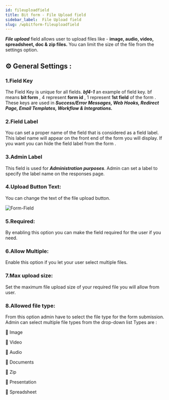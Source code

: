 ```yaml
---
id: fileuploadfield
title: Bit form - File Upload field
sidebar_label:  File Upload field
slug: /wpbitform-fileuploadfield
---
```


***File upload*** field allows user to upload files like - **image, audio, video, spreadsheet, doc & zip files.** You can limit the size of the file from the settings option.

## ⚙ General Settings :

### 1.Field Key
The Field Key is unique for all fields. **_bf4-1_** an example of field key. bf means **bit form** , 4 represent **form id** , 1 represent **1st field** of the form . These keys are used in **_Success/Error Messages, Web Hooks, Redirect Page, Email Templates, Workflow & Integrations._**
### 2.Field Label
You can set a proper name of the field that is considered as a field label. This label name will appear on the front end of the form you will display. If you want you can hide the field label from the form .
### 3.Admin Label 
This field is used for **_Administration purposes_**. Admin can set a label to specify the label name on the responses page.
### 4.Upload Button Text: 
You can change the text of the file upload button.

<Image
  src="Field-Types/File-upload-Bit-Form"
  alt="Form-Field"
  w="1900"
  h="400"
/>

### 5.Required: 
By enabling this option you can make the field required for the user if you need.

### 6.Allow Multiple: 
Enable this option if you let your user select multiple files.

### 7.Max upload size: 
Set the maximum file upload size of your required file you will allow from user. 

### 8.Allowed file type:
From this option admin have to select the file type for the form submission. Admin can select multiple file types from the drop-down list Types are :
    
📁 Image

📁 Video

📁 Audio
    
📁 Documents
    
📁 Zip
    
📁 Presentation
    
📁 Spreadsheet